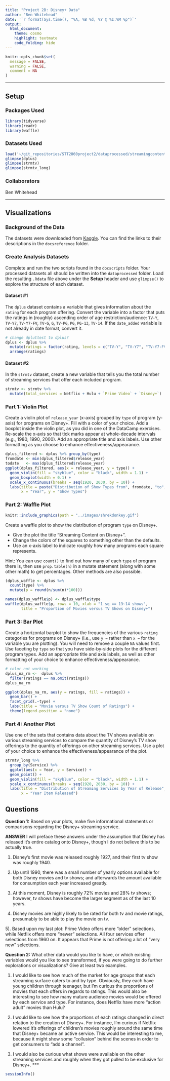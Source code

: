 ```yaml
---
title: "Project 2B: Disney+ Data"
author: "Ben Whitehead"
date: '`r format(Sys.time(), "%A, %B %d, %Y @ %I:%M %p")`'
output: 
  html_document: 
    theme: cosmo
    highlight: textmate
    code_folding: hide
---
```


```r
knitr::opts_chunk$set(
  message = FALSE,
  warning = FALSE,
  comment = NA
)
```
***

## Setup

### Packages Used

```r
library(tidyverse)
library(readr)
library(waffle)
```

### Datasets Used

```r
load('~/git_repositories/STT2860project2/dataprocessed/streamingcontent.Rdata')
glimpse(dplus)
glimpse(strmtv)
glimpse(strmtv_long)
```

### Collaborators

Ben Whitehead

<hr>

## Visualizations

### Background of the Data

The datasets were downloaded from [Kaggle](https://www.kaggle.com/). You can find the links to their descriptions in the `docsreference` folder.

### Create Analysis Datasets

Complete and run the two scripts found in the `docscripts` folder. Your processed datasets all should be written into the `dataprocessed` folder. Load the resulting `.Rdata` file above under the **Setup** header and use `glimpse()` to explore the structure of each dataset.

#### Dataset #1

The `dplus` dataset contains a variable that gives information about the `rating` for each program offering. Convert the variable into a factor that puts the ratings in (roughly) ascending order of age restriction/audience: `TV-Y`, `TV-Y7`, `TV-Y7-FV`, `TV-G`, `G`, `TV-PG`, `PG`, `PG-13`, `TV-14`. If the `date_added` variable is not already in date format, convert it.  
```r
# change dpluttest to dplus?
dplus <- dplus %>% 
  mutate(ratings = factor(rating, levels = c("TV-Y", "TV-Y7", "TV-Y7-FV", "TV-G", "G", "TV-PG", "PG", "PG-13", "TV-14"))) %>% 
  arrange(ratings)
```

#### Dataset #2

In the `strmtv` dataset, create a new variable that tells you the total number of streaming services that offer each included program.

```r
strmtv <- strmtv %>% 
  mutate(total_services = Netflix + Hulu + `Prime Video` + `Disney+`)
```

### Part 1: Violin Plot

Create a violin plot of `release_year` (x-axis) grouped by `type` of program (y-axis) for programs on Disney+. Fill with a color of your choice. Add a boxplot inside the violin plot, as you did in one of the DataCamp exercises. Re-scale the x-axis so that tick marks appear at whole-decade intervals (e.g., 1980, 1990, 2000). Add an appropriate title and axis labels. Use other formatting as you choose to enhance effectiveness/appearance.

```r
dplus_filtered <- dplus %>% group_by(type)
fromdate <- min(dplus_filtered$release_year)
todate   <- max(dplus_filtered$release_year)
ggplot(dplus_filtered, aes(x = release_year, y = type)) +
  geom_violin(fill = "skyblue", color = "black", width = 1.1) +
  geom_boxplot(width = 0.1) +
  scale_x_continuous(breaks = seq(1920, 2030, by = 10)) +
  labs(title = paste("Distribution of Show Types from", fromdate, "to", todate),
       x = "Year", y = "Show Types")
```

### Part 2: Waffle Plot

```r
knitr::include_graphics(path = "../images/shrekdonkey.gif")
```

Create a waffle plot to show the distribution of program `type` on Disney+. 

* Give the plot the title "Streaming Content on Disney+". 
* Change the colors of the squares to something other than the defaults.
* Use an x-axis label to indicate roughly how many programs each square represents.

Hint: You can use `count()` to find out how many of each `type` of program there is, then use `prop.table(n)` in a mutate statement (along with some other math) to get percentages. Other methods are also possible.

```r
(dplus_waffle <- dplus %>% 
  count(type) %>% 
  mutate(p = round(n/sum(n)*100)))

names(dplus_waffle$p) <- dplus_waffle$type
waffle(dplus_waffle$p, rows = 10, xlab = "1 sq == 13~14 shows", 
       title = "Proportion of Movies versus TV Shows on Disney+")

```

### Part 3: Bar Plot

Create a horizontal barplot to show the frequencies of the various `rating` categories for programs on Disney+ (i.e., use `y =` rather than `x =` for the variable you are plotting). You will need to remove a couple `NA` values first. Use faceting by `type` so that you have side-by-side plots for the different program types. Add an appropriate title and axis labels, as well as other formatting of your choice to enhance effectiveness/appearance. 

```r
# color not working
dplus_na_rm <-  dplus %>% 
  filter(ratings == na.omit(ratings)) 
dplus_na_rm

ggplot(dplus_na_rm, aes(y = ratings, fill = ratings)) +
  geom_bar() +
  facet_grid(.~type) +
  labs(title = "Movie versus TV Show Count of Ratings") +
  theme(legend.position = "none")
```

### Part 4: Another Plot

Use one of the sets that contains data about the TV shows available on various streaming services to compare the quantity of Disney's TV show offerings to the quantity of offerings on other streaming services. Use a plot of your choice to enhance the effectiveness/appearance of the plot.

```r
strmtv_long %>% 
  group_by(Service) %>% 
  ggplot(aes(x = Year, y = Service)) +
  geom_point() +
  geom_violin(fill = "skyblue", color = "black", width = 1.1) +
  scale_x_continuous(breaks = seq(1920, 2030, by = 10)) +
  labs(title = "Distribution of Streaming Services by Year of Release", 
       x = "Year Item Released")

```

## Questions

**Question 1:** Based on your plots, make five informational statements or comparisons regarding the Disney+ streaming service.

**ANSWER**
I will preface these answers under the assumption that Disney has released it's entire catalog onto Disney+, though I do not believe this to be actually true.

1) Disney's first movie was released roughly 1927, and their first tv show was roughly 1940.

2) Up until 1990, there was a small number of yearly options available for both Disney movies and tv shows; and afterwards the amount available for consumption each year increased greatly.

3) At this moment, Disney is roughly 72% movies and 28% tv shows; however, tv shows have become the larger segment as of the last 10 years.

4) Disney movies are highly likely to be rated for both tv and movie ratings, presumably to be able to play the movie on tv.

5).  Based upon my last plot: Prime Video offers more "older" selections, while Netflix offers more "newer" selections. All four services offer selections from 1960 on.  It appears that Prime is not offering a lot of "very new" selections.  

**Question 2:** What other data would you like to have, or which existing variables would you like to see transformed, if you were going to do further explorations or visualizations? Give at least two examples.

1. I would like to see how much of the market for age groups that each streaming surface caters to and by type.  Obviously, they each have young children through teenager, but I'm curious the proportions of movies that each offers in regards to ratings.  This would also be interesting to see how many mature audience movies would be offered by each service and type.  For instance, does Netflix have more "action adult" movies than Hulu?

2. I would like to see how the proportions of each ratings changed in direct relation to the creation of Disney+.  For instance, I'm curious if Netflix lowered it's offerings of children's movies roughly around the same time that Disney+ became an active service.  This would be interesting to me, because it might show some "collusion" behind the scenes in order to get consumers to "add a channel".

3.  I would also be curious what shows were available on the other streaming services and roughly when they got pulled to be exclusive for Disney+.
***


```r
sessionInfo()
```

